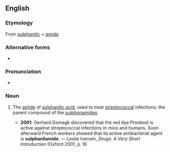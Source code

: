 ==English==

===Etymology===
From ''[[sulphanilic]]'' + ''[[amide]]''.

===Alternative forms===
* {{l|en|sulfanilamide}}

===Pronunciation===
* {{IPA|/sʌlfəˈnɪləmaɪd/|lang=en}}

===Noun===
{{en-noun}}

# {{label|en|British spelling|pharmacology}} The [[amide]] of [[sulphanilic acid]], used to treat [[streptococcal]] infections; the parent compound of the [[sulphonamide]]s.
#* '''2001''': Gerhard Domagk discovered that the red dye Prontosil is active against streptococcal infections in mice and humans. Soon afterward French workers showed that its active antibacterial agent is '''sulphanilamide'''. — Leslie Iversen, ''Drugs: A Very Short Introduction'' (Oxford 2001, p. 9)